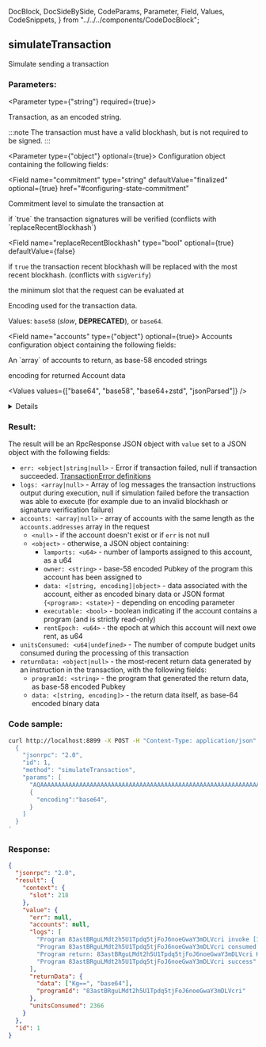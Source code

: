   DocBlock,
  DocSideBySide,
  CodeParams,
  Parameter,
  Field,
  Values,
  CodeSnippets,
} from "../../../components/CodeDocBlock";

<DocBlock>

## simulateTransaction

Simulate sending a transaction

<DocSideBySide>
<CodeParams>

### Parameters:

<Parameter type={"string"} required={true}>

Transaction, as an encoded string.

:::note
The transaction must have a valid blockhash, but is not required to be signed.
:::

</Parameter>

<Parameter type={"object"} optional={true}> 
Configuration object containing the following fields:

<Field
  name="commitment"
  type="string"
  defaultValue="finalized"
  optional={true}
  href="#configuring-state-commitment"
>
  Commitment level to simulate the transaction at
</Field>

<Field name="sigVerify" type="bool" optional={true} defaultValue={false}>
  if `true` the transaction signatures will be verified (conflicts with
  `replaceRecentBlockhash`)
</Field>

<Field
  name="replaceRecentBlockhash"
  type="bool"
  optional={true}
  defaultValue={false}
>
  if `true` the transaction recent blockhash will be replaced with the most
  recent blockhash. (conflicts with `sigVerify`)
</Field>

<Field name="minContextSlot" type="number" optional={true}>
  the minimum slot that the request can be evaluated at
</Field>

<Field name="encoding" type="string" defaultValue="base58" optional={true}>

Encoding used for the transaction data.

Values: `base58` (_slow_, **DEPRECATED**), or `base64`.

</Field>

<Field name="accounts" type={"object"} optional={true}> 
Accounts configuration object containing the following fields:

<Field name="addresses" type="array">
  An `array` of accounts to return, as base-58 encoded strings
</Field>

<Field name="encoding" type="string" defaultValue="base64">

encoding for returned Account data

<Values values={["base64", "base58", "base64+zstd", "jsonParsed"]} />

<details>

- `jsonParsed` encoding attempts to use program-specific state
  parsers to return more human-readable and explicit account state data.
- If `jsonParsed` is requested but a parser cannot be found, the field falls
  back to binary encoding, detectable when the `data` field is type `string`.

</details>

</Field>

</Field>

</Parameter>

### Result:

The result will be an RpcResponse JSON object with `value` set to a JSON object with the following fields:

- `err: <object|string|null>` - Error if transaction failed, null if transaction succeeded. [TransactionError definitions](https://github.com/solana-labs/solana/blob/c0c60386544ec9a9ec7119229f37386d9f070523/sdk/src/transaction/error.rs#L13)
- `logs: <array|null>` - Array of log messages the transaction instructions output during execution, null if simulation failed before the transaction was able to execute (for example due to an invalid blockhash or signature verification failure)
- `accounts: <array|null>` - array of accounts with the same length as the `accounts.addresses` array in the request
  - `<null>` - if the account doesn't exist or if `err` is not null
  - `<object>` - otherwise, a JSON object containing:
    - `lamports: <u64>` - number of lamports assigned to this account, as a u64
    - `owner: <string>` - base-58 encoded Pubkey of the program this account has been assigned to
    - `data: <[string, encoding]|object>` - data associated with the account, either as encoded binary data or JSON format `{<program>: <state>}` - depending on encoding parameter
    - `executable: <bool>` - boolean indicating if the account contains a program \(and is strictly read-only\)
    - `rentEpoch: <u64>` - the epoch at which this account will next owe rent, as u64
- `unitsConsumed: <u64|undefined>` - The number of compute budget units consumed during the processing of this transaction
- `returnData: <object|null>` - the most-recent return data generated by an instruction in the transaction, with the following fields:
  - `programId: <string>` - the program that generated the return data, as base-58 encoded Pubkey
  - `data: <[string, encoding]>` - the return data itself, as base-64 encoded binary data

</CodeParams>

<CodeSnippets>

### Code sample:

```bash
curl http://localhost:8899 -X POST -H "Content-Type: application/json" -d '
  {
    "jsonrpc": "2.0",
    "id": 1,
    "method": "simulateTransaction",
    "params": [
      "AQAAAAAAAAAAAAAAAAAAAAAAAAAAAAAAAAAAAAAAAAAAAAAAAAAAAAAAAAAAAAAAAAAAAAAAAAAAAAAAAAAAAAABAAEDArczbMia1tLmq7zz4DinMNN0pJ1JtLdqIJPUw3YrGCzYAMHBsgN27lcgB6H2WQvFgyZuJYHa46puOQo9yQ8CVQbd9uHXZaGT2cvhRs7reawctIXtX1s3kTqM9YV+/wCp20C7Wj2aiuk5TReAXo+VTVg8QTHjs0UjNMMKCvpzZ+ABAgEBARU=",
      {
        "encoding":"base64",
      }
    ]
  }
'
```

### Response:

```json
{
  "jsonrpc": "2.0",
  "result": {
    "context": {
      "slot": 218
    },
    "value": {
      "err": null,
      "accounts": null,
      "logs": [
        "Program 83astBRguLMdt2h5U1Tpdq5tjFoJ6noeGwaY3mDLVcri invoke [1]",
        "Program 83astBRguLMdt2h5U1Tpdq5tjFoJ6noeGwaY3mDLVcri consumed 2366 of 1400000 compute units",
        "Program return: 83astBRguLMdt2h5U1Tpdq5tjFoJ6noeGwaY3mDLVcri KgAAAAAAAAA=",
        "Program 83astBRguLMdt2h5U1Tpdq5tjFoJ6noeGwaY3mDLVcri success"
      ],
      "returnData": {
        "data": ["Kg==", "base64"],
        "programId": "83astBRguLMdt2h5U1Tpdq5tjFoJ6noeGwaY3mDLVcri"
      },
      "unitsConsumed": 2366
    }
  },
  "id": 1
}
```

</CodeSnippets>
</DocSideBySide>
</DocBlock>
